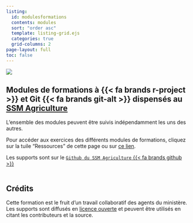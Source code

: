 ```yaml
---
listing:
  id: modulesformations
  contents: modules
  sort: "order asc"
  template: listing-grid.ejs
  categories: true
  grid-columns: 2
page-layout: full
toc: false
---
```


![](img/bandeau_agreste.jpg)

## Modules de formations à {{< fa brands r-project >}} et Git {{< fa brands git-alt >}} dispensés au [SSM Agriculture](https://agreste.agriculture.gouv.fr/agreste-web/)

L'ensemble des modules peuvent être suivis indépendamment les uns des autres.  

Pour accéder aux exercices des différents modules de formations, cliquez sur la tuile "Ressources" de cette page ou sur [ce lien](https://github.com/SSM-Agriculture/site-formations-R/wiki).  

Les supports sont sur le [`Github du SSM Agriculture` {{< fa brands github >}}](https://github.com/SSM-Agriculture)
<br>
<br>

::: {#modulesformations}
:::

## Crédits

Cette formation est le fruit d'un travail collaboratif des agents du ministère.  
Les supports sont diffusés en [licence ouverte](https://www.etalab.gouv.fr/wp-content/uploads/2017/04/ETALAB-Licence-Ouverte-v2.0.pdf) et peuvent être utilisés en citant les contributeurs et la source.